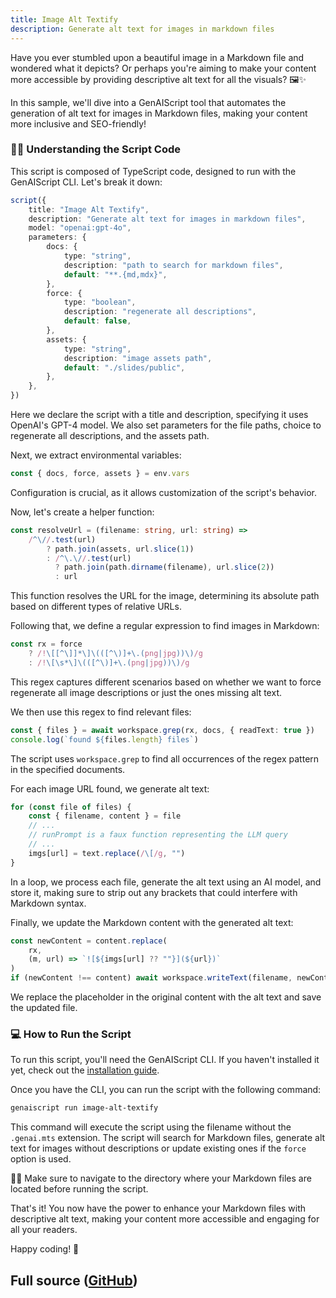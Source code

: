 ```yaml
---
title: Image Alt Textify
description: Generate alt text for images in markdown files
---
```



Have you ever stumbled upon a beautiful image in a Markdown file and wondered what it depicts?
Or perhaps you're aiming to make your content more accessible by providing descriptive alt text for all the visuals? 🖼️✨

In this sample, we'll dive into a GenAIScript tool that automates the generation of alt text for images in Markdown files,
making your content more inclusive and SEO-friendly!

### 👩‍💻 Understanding the Script Code

This script is composed of TypeScript code, designed to run with the GenAIScript CLI. Let's break it down:

```ts
script({
    title: "Image Alt Textify",
    description: "Generate alt text for images in markdown files",
    model: "openai:gpt-4o",
    parameters: {
        docs: {
            type: "string",
            description: "path to search for markdown files",
            default: "**.{md,mdx}",
        },
        force: {
            type: "boolean",
            description: "regenerate all descriptions",
            default: false,
        },
        assets: {
            type: "string",
            description: "image assets path",
            default: "./slides/public",
        },
    },
})
```

Here we declare the script with a title and description, specifying it uses OpenAI's GPT-4 model. We also set parameters for the file paths, choice to regenerate all descriptions, and the assets path.

Next, we extract environmental variables:

```ts
const { docs, force, assets } = env.vars
```

Configuration is crucial, as it allows customization of the script's behavior.

Now, let's create a helper function:

```ts
const resolveUrl = (filename: string, url: string) =>
    /^\//.test(url)
        ? path.join(assets, url.slice(1))
        : /^\.\//.test(url)
          ? path.join(path.dirname(filename), url.slice(2))
          : url
```

This function resolves the URL for the image, determining its absolute path based on different types of relative URLs.

Following that, we define a regular expression to find images in Markdown:

```ts
const rx = force
    ? /!\[[^\]]*\]\(([^\)]+\.(png|jpg))\)/g
    : /!\[\s*\]\(([^\)]+\.(png|jpg))\)/g
```

This regex captures different scenarios based on whether we want to force regenerate all image descriptions or just the ones missing alt text.

We then use this regex to find relevant files:

```ts
const { files } = await workspace.grep(rx, docs, { readText: true })
console.log(`found ${files.length} files`)
```

The script uses `workspace.grep` to find all occurrences of the regex pattern in the specified documents.

For each image URL found, we generate alt text:

```ts
for (const file of files) {
    const { filename, content } = file
    // ...
    // runPrompt is a faux function representing the LLM query
    // ...
    imgs[url] = text.replace(/\[/g, "")
}
```

In a loop, we process each file, generate the alt text using an AI model, and store it, making sure to strip out any brackets that could interfere with Markdown syntax.

Finally, we update the Markdown content with the generated alt text:

```ts
const newContent = content.replace(
    rx,
    (m, url) => `![${imgs[url] ?? ""}](${url})`
)
if (newContent !== content) await workspace.writeText(filename, newContent)
```

We replace the placeholder in the original content with the alt text and save the updated file.

### 💻 How to Run the Script

To run this script, you'll need the GenAIScript CLI. If you haven't installed it yet, check out the [installation guide](https://microsoft.github.io/genaiscript/getting-started/installation).

Once you have the CLI, you can run the script with the following command:

```bash
genaiscript run image-alt-textify
```

This command will execute the script using the filename without the `.genai.mts` extension. The script will search for Markdown files, generate alt text for images without descriptions or update existing ones if the `force` option is used.

🧑‍💼 Make sure to navigate to the directory where your Markdown files are located before running the script.

That's it! You now have the power to enhance your Markdown files with descriptive alt text, making your content more accessible and engaging for all your readers.

Happy coding! 🚀

## Full source ([GitHub](https://github.com/microsoft/genaiscript/blob/main/packages/vscode/genaisrc/iat.genai.mts))

<Code code={source} wrap={true} lang="ts" title="iat.genai.mts" />
